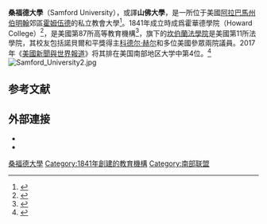 {{Infobox university
|name = Samford University
|image = Cumberland School of Law Main Hall and Courtyard.jpg
|image_size = 250px
|motto = For God, For Learning, Forever
|former_name = Howard College
|established = 1841
|type = [[私立大學|私立大學]]
|affiliation = [[阿拉巴馬浸信會|阿拉巴馬浸信會]]
|president = Andrew Westmoreland
|city = [[霍姆伍德_(阿拉巴马州)|霍姆伍德]]
|state = [[阿拉巴馬州|阿拉巴馬州]]
|country = 美國
|students = 5,471（2016年秋）<ref name="al">{{cite web| url=http://www.al.com/living/index.ssf/2015/08/samford_university_posts_recor.html| title=Samford University posts record enrollment| last1=Garrison| first1=Greg| date=August 28, 2015| publisher=Alabama Media Group| access-date=September 29, 2015| archive-date=2015-09-30| archive-url=https://web.archive.org/web/20150930201832/http://www.al.com/living/index.ssf/2015/08/samford_university_posts_recor.html| dead-url=no}}</ref>
|undergrad = 3,341（2016年秋）
|postgrad = 2,130（2016年秋）
|faculty = 353
|campus = 郊區
|endowment = $2.728億（2016年）<ref>{{cite web|url=https://www.samford.edu/news/files/Annual-Report.pdf|title=Annual Report|publisher=Samford University|access-date=February 18, 2016|archive-date=2017-02-15|archive-url=https://web.archive.org/web/20170215000601/https://www.samford.edu/news/files/Annual-Report.pdf|dead-url=no}}</ref>
|sporting_affiliations = [[NCAA|NCAA]] Division I – [[Southern_Conference|Southern Conference]]
|nickname = Bulldogs
|colors = 藍色和紅色<br/>{{color box|#002649}} {{color box|#C4161D}}
|website = {{url|www.samford.edu}}
|logo = 
}}
'''桑福德大學'''（Samford University），或譯'''山佛大學'''，是一所位于美國[[阿拉巴馬州|阿拉巴馬州]][[伯明翰_(阿拉巴马州)|伯明翰]]郊區[[霍姆伍德_(阿拉巴马州)|霍姆伍德]]的私立教會大學<ref name=al.com>{{cite web|url=http://www.al.com/business/index.ssf/2014/02/samford_university_purchases_h.html|title=Samford University purchases Homewood office building|date=February 25, 2014|author=Dawn Kent Azok|accessdate=December 31, 2014|archive-date=2018-08-04|archive-url=https://web.archive.org/web/20180804014028/https://www.al.com/business/index.ssf/2014/02/samford_university_purchases_h.html|dead-url=no}}</ref>。1841年成立時成爲霍華德學院（Howard College）<ref name="bessemerbaptist">{{cite web|url=http://www.bessemerbaptist.org/clientimages/34622/al%20samford%20university.pdf|title=Samford University|accessdate=December 31, 2014|archive-date=2016-03-03|archive-url=https://web.archive.org/web/20160303222502/http://www.bessemerbaptist.org/clientimages/34622/al%20samford%20university.pdf|dead-url=no}}</ref>，是美國第87所高等教育機構<ref name="samford">{{cite web|url=http://www.samford.edu/by-the-numbers/|title=Samford University by the Numbers|accessdate=December 31, 2014|archive-url=https://web.archive.org/web/20150924093848/http://www.samford.edu/by-the-numbers/|archive-date=2015-09-24|dead-url=yes}}</ref>，旗下的[[坎伯蘭法學院|坎伯蘭法學院]]是美國第11所法學院，其校友包括諾貝爾和平獎得主[[科德尔·赫尔|科德尔·赫尔]]和多位美國參眾兩院議員。2017年《[[美國新聞與世界報道|美國新聞與世界報道]]》将其排在美国南部地区大学中第4位。<ref name="USnews">{{cite web|title=Samford University|url=https://www.usnews.com/best-colleges/samford-university-1036|publisher=[[美國新聞與世界報道|美國新聞與世界報道]]|accessdate=2017-02-10|archive-date=2017-03-08|archive-url=https://web.archive.org/web/20170308133800/https://www.usnews.com/best-colleges/samford-university-1036|dead-url=no}}</ref>
[[File:Samford_University2.jpg|thumb]]

==参考文献==
{{reflist}}

==外部連接==
* {{Official website|http://samford.edu/}}
* {{College-navigator|102049}}

{{阿拉巴馬州的學院和大學}}
{{南部联盟}}
[[Category:桑福德大學|]]
[[Category:1841年創建的教育機構|Category:1841年創建的教育機構]]
[[Category:南部联盟|Category:南部联盟]]